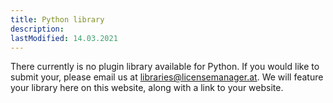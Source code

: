 ```yaml
---
title: Python library
description:
lastModified: 14.03.2021
---
```


There currently is no plugin library available for Python. If you would like
to submit your, please email us at libraries@licensemanager.at. We will feature
your library here on this website, along with a link to your website.
